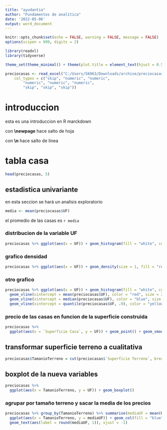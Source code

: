 ---
title: "ayudantia"
author: "Fundamentos de analítica"
date: '2022-05-06'
output: word_document
---

```{r setup, include=FALSE}
knitr::opts_chunk$set(echo = FALSE, warning = FALSE, message = FALSE)
options(scipen = 999, digits = 2) 
```


```{r cargar librerias}
library(readxl)
library(tidyverse)


```


```{r configuraciones de los graficos}

theme_set(theme_minimal() + theme(plot.title = element_text(hjust = 0.5)))

```


```{r carga de datos}
preciocasas <- read_excel("C:/Users/56963/Downloads/archive/preciocasas.xlsx", 
    col_types = c("skip", "numeric", "numeric", 
        "numeric", "numeric", "numeric", 
        "skip", "skip", "skip"))
```



# introduccion

esta es una introduccion en R marckdown

\newpage 

con **\\newpage** hace salto de hoja \n


con  **\\n** hace salto de linea



# tabla casa


```{r, echo=TRUE}
head(preciocasas, 5)
```



## estadistica univariante

en esta seccion se hará un analisis exploratorio

```{r media uf}
media <- mean(preciocasas$UF)

```

el promedio de las casas es `r media`


### distribucion de la variable UF

```{r grafico de UF}

preciocasas %>% ggplot(aes(x = UF)) + geom_histogram(fill = "white", color = "black", binwidth = 2000) + labs(title = "Distribución de la variable UF", y = "Recuento")


```


### grafico densidad

```{r}
preciocasas %>% ggplot(aes(x = UF)) + geom_density(size = 1, fill = "red", alpha = 0.3) + labs(title = "Distribución de la variable UF", y = "Frecuencia")
```

### otro grafico

```{r}
preciocasas %>% ggplot(aes(x = UF)) + geom_histogram(fill = "white", color = "black", binwidth = 2000) + geom_density(aes(y = ..count.. * 2000), color = "red", fill = "red", alpha = .2) +
  geom_vline(xintercept = mean(preciocasas$UF), color = "red", size = 2, linetype = "dashed") + 
  geom_vline(xintercept = median(preciocasas$UF), color = "blue", size = 2, linetype = "dashed") +
  geom_vline(xintercept = quantile(preciocasas$UF, .9), color = "yellow", size = 2)
```



### precio de las casas en funcion de la superficie construida


```{r}
preciocasas %>% 
  ggplot(aes(x = `Superficie Casa`, y = UF)) + geom_point() + geom_smooth(method = lm, se = FALSE, color = "red")
```


## transformar superficie terreno a cualitativa


```{r}

preciocasas$TamanioTerreno = cut(preciocasas$`Superficie Terreno`, breaks = c(0, 2000, 5000, Inf), labels = c("pequeño", "mediano", "grande"))
```



## boxplot de la nueva variables

```{r}
preciocasas %>% 
  ggplot(aes(x = TamanioTerreno, y = UF)) + geom_boxplot()
```


### agrupar por tamaño terreno  y sacar la media de los precios

```{r}
preciocasas %>% group_by(TamanioTerreno) %>% summarise(mediaUF = mean(UF)) %>% 
  ggplot(aes(x = TamanioTerreno, y = mediaUF)) + geom_col(fill = "blue", width = .7) + 
  geom_text(aes(label = round(mediaUF, 1)), vjust = -1)

```











